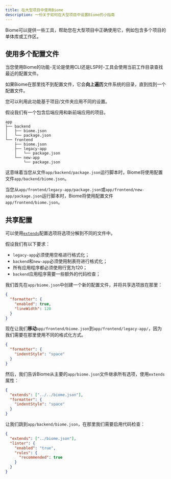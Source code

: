 ```yaml
---
title: 在大型项目中使用Biome
description: 一份关于如何在大型项目中设置Biome的小指南
---
```


Biome可以提供一些工具，帮助您在大型项目中正确使用它，例如包含多个项目的单体库或工作区。

## 使用多个配置文件

当您使用Biome的功能-无论是使用CLI还是LSP时-工具会使用当前工作目录查找最近的配置文件。

如果Biome在那里找不到配置文件，它会**向上遍历**文件系统的目录，直到找到一个配置文件。

您可以利用此功能基于项目/文件夹应用不同的设置。

假设我们有一个包含后端应用和新前端应用的项目。

```
app
├── backend
│   ├── biome.json
│   └── package.json
└── frontend
    ├── biome.json
    ├── legacy-app
    │   └── package.json
    └── new-app
        └── package.json
```

这意味着当您从文件`app/backend/package.json`运行脚本时，Biome将使用配置文件`app/backend/biome.json`。

当您从`app/frontend/legacy-app/package.json`或`app/frontend/new-app/package.json`运行脚本时，Biome将使用配置文件`app/frontend/biome.json`。

## 共享配置

可以使用[`extends`](/reference/configuration#extends)配置选项将选项分解到不同的文件中。

假设我们有以下要求：

- `legacy-app`必须使用空格进行格式化；
- `backend`和`new-app`必须使用制表符进行格式化；
- 所有应用程序都必须使用行宽为120；
- `backend`应用程序需要一些额外的代码检查；

我们首先在`app/biome.json`中创建一个新的配置文件，并将共享选项放在那里：

```json title="app/biome.json"
{
  "formatter": {
    "enabled": true,
    "lineWidth": 120
  }
}
```

现在让我们**移动**`app/frontend/biome.json`到`app/frontend/legacy-app/`，因为我们需要在那里使用不同的格式化方式。

```json title="app/frontend/legacy-app/biome.json"
{
  "formatter": {
    "indentStyle": "space"
  }
}
```

然后，我们告诉Biome从主要的`app/biome.json`文件继承所有选项，使用`extends`属性：

```json title="app/frontend/legacy-app/biome.json" ins={2}
{
  "extends": ["../../biome.json"],
  "formatter": {
    "indentStyle": "space"
  }
}
```

让我们跳到`app/backend/biome.json`，在那里我们需要启用代码检查：

```json title="app/backend/biome.json"
{
  "extends": ["../biome.json"],
  "linter": {
    "enabled": "true",
    "rules": {
      "recommended": true
    }
  }
}
```
